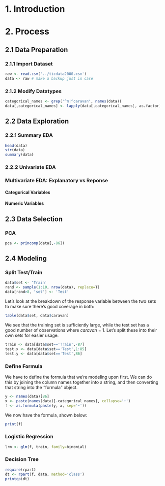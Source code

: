 1. Introduction
============

2. Process
=======
2.1 Data Preparation
----------------
### 2.1.1 Import Dataset
```r
raw <- read.csv('../ticdata2000.csv')
data <- raw # make a backup just in case
```

### 2.1.2 Modify Datatypes
```r
categorical_names <- grep('^m|^caravan', names(data))
data[,categorical_names] <- lapply(data[,categorical_names], as.factor)
```

2.2 Data Exploration
----------------
### 2.2.1 Summary EDA
```r
head(data)
str(data)
summary(data)
```

### 2.2.2 Univariate EDA

### Multivariate EDA: Explanatory vs Reponse
#### Categorical Variables
#### Numeric Variables

2.3 Data Selection
------------------
### PCA
```r
pca <- princomp(data[,-86])
```


2.4 Modeling
------------
### Split Test/Train
```r
data$set <- 'Train'
rand <- sample(1:10, nrow(data), replace=T)
data[rand>8, 'set'] <- 'Test'
```
Let's look at the breakdown of the response variable between the two sets to make sure there's good coverage in both:
```r
table(data$set, data$caravan)
```
We see that the training set is sufficiently large, while the test set has a good number of observations where _caravan_ = 1. Let's split these into their own sets for easier usage.
```r
train <- data[data$set=='Train',-87]
test.x <- data[data$set=='Test',1:85]
test.y <- data[data$set=='Test',86]
```

### Define Formula
We have to define the formula that we're modeling upon first. We can do this by joining the column names together into a string, and then converting that string into the "formula" object.
```r
y <- names(data)[86]
x <- paste(names(data)[-categorical_names], collapse='+')
f <- as.formula(paste(y, x, sep='~'))
```
We now have the formula, shown below:
```r
print(f)
```

### Logistic Regression
```r
lrm <- glm(f, train, family=binomial)
```

### Decision Tree
```r
require(rpart)
dt <- rpart(f, data, method='class')
printcp(dt)
```

### 